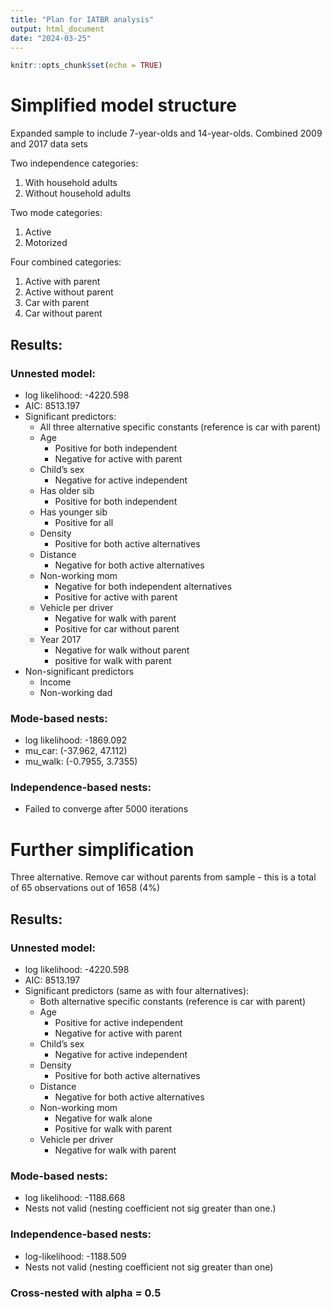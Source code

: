 ```yaml
---
title: "Plan for IATBR analysis"
output: html_document
date: "2024-03-25"
---
```


```r
knitr::opts_chunk$set(echo = TRUE)
```

# Simplified model structure

Expanded sample to include 7-year-olds and 14-year-olds.
Combined 2009 and 2017 data sets

Two independence categories:

1. With household adults
2. Without household adults

Two mode categories:

1. Active
2. Motorized

Four combined categories:

1. Active with parent
2. Active without parent
3. Car with parent
4. Car without parent

## Results:

### Unnested model:

* log likelihood: -4220.598
* AIC: 8513.197
* Significant predictors:
    * All three alternative specific constants (reference is car with parent)
    * Age
        * Positive for both independent
        * Negative for active with parent
    * Child's sex
        * Negative for active independent
    * Has older sib
        * Positive for both independent
    * Has younger sib
        * Positive for all
    * Density
        * Positive for both active alternatives
    * Distance
        * Negative for both active alternatives
    * Non-working mom
        * Negative for both independent alternatives
        * Positive for active with parent
    * Vehicle per driver
        * Negative for walk with parent
        * Positive for car without parent
    * Year 2017
        * Negative for walk without parent
        * positive for walk with parent
* Non-significant predictors
    * Income
    * Non-working dad
    
### Mode-based nests:

* log likelihood: -1869.092
* mu_car: (-37.962, 47.112)
* mu_walk: (-0.7955, 3.7355)

### Independence-based nests:

* Failed to converge after 5000 iterations

# Further simplification

Three alternative.
Remove car without parents from sample - this is a total of 65
observations out of 1658 (4%)

## Results:

### Unnested model:

* log likelihood: -4220.598
* AIC: 8513.197
* Significant predictors (same as with four alternatives):
    * Both alternative specific constants (reference is car with parent)
    * Age
        * Positive for active independent
        * Negative for active with parent
    * Child's sex
        * Negative for active independent
    * Density
        * Positive for both active alternatives
    * Distance
        * Negative for both active alternatives
    * Non-working mom
        * Negative for walk alone
        * Positive for walk with parent
    * Vehicle per driver
        * Negative for walk with parent
        
### Mode-based nests:

* log likelihood: -1188.668
* Nests not valid (nesting coefficient not sig greater than one.)

### Independence-based nests:

* log-likelihood: -1188.509
* Nests not valid (nesting coefficient not sig greater than one)

### Cross-nested with alpha = 0.5


